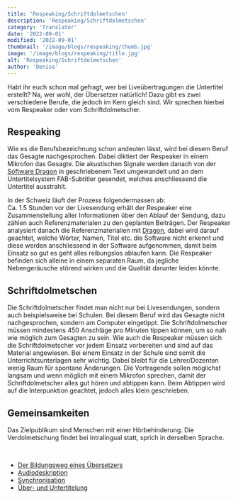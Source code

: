 ```yaml
---
title: 'Respeaking/Schriftdolmetschen'
description: 'Respeaking/Schriftdolmetschen'
category: 'Translator'
date: '2022-09-01'
modified: '2022-09-01'
thumbnail: '/image/blogs/respeaking/thumb.jpg'
image: '/image/blogs/respeaking/title.jpg'
alt: 'Respeaking/Schriftdolmetschen'
author: 'Denise'
---
```


Habt ihr euch schon mal gefragt, wer bei Liveübertragungen die Untertitel erstellt? Na, wer wohl, der Übersetzer natürlich!
Dazu gibt es zwei verschiedene Berufe, die jedoch im Kern gleich sind. Wir sprechen hierbei vom Respeaker oder vom Schriftdolmetscher.


## Respeaking

Wie es die Berufsbezeichnung schon andeuten lässt, wird bei diesem Beruf das Gesagte nachgesprochen. Dabei diktiert der Respeaker in einem Mikrofon das Gesagte. Die akustischen Signale werden danach von der [Software Dragon](https://www.nuance.com/de-de/dragon.html) in geschriebenem Text umgewandelt und an dem Untertitelsystem FAB-Subtitler gesendet, welches anschliessend die Untertitel ausstrahlt.

In der Schweiz läuft der Prozess folgendermassen ab:<br />
Ca. 1.5 Stunden vor der Livesendung erhält der Respeaker eine Zusammenstellung aller Informationen über den Ablauf der Sendung, dazu zählen auch Referenzmaterialen zu den geplanten Beiträgen. Der Respeaker analysiert danach die Referenzmaterialien mit [Dragon](https://www.nuance.com/de-de/dragon.html), dabei wird darauf geachtet, welche Wörter, Namen, Titel etc. die Software nicht erkennt und diese werden anschliessend in der Software aufgenommen, damit beim Einsatz so gut es geht alles reibungslos ablaufen kann.
Die Respeaker befinden sich alleine in einem separaten Raum, da jegliche Nebengeräusche störend wirken und die Qualität darunter leiden könnte.


## Schriftdolmetschen

Die Schriftdolmetscher findet man nicht nur bei Livesendungen, sondern auch beispielsweise bei Schulen. Bei diesem Beruf wird das Gesagte nicht nachgesprochen, sondern am Computer eingetippt. Die Schriftdolmetscher müssen mindestens 450 Anschläge pro Minuten tippen können, um so nah wie möglich zum Gesagten zu sein. Wie auch die Respeaker müssen sich die Schriftdolmetscher vor jedem Einsatz vorbereiten und sind auf das Material angewiesen. Bei einem Einsatz in der Schule sind somit die Unterrichtsunterlagen sehr wichtig. Dabei bleibt für die Lehrer/Dozenten wenig Raum für spontane Änderungen. Die Vortragende sollen möglichst langsam und wenn möglich mit einem Mikrofon sprechen, damit der Schriftdolmetscher alles gut hören und abtippen kann. Beim Abtippen wird auf die Interpunktion geachtet, jedoch alles klein geschrieben.


## Gemeinsamkeiten

Das Zielpublikum sind Menschen mit einer Hörbehinderung. Die Verdolmetschung findet bei intralingual statt, sprich in derselben Sprache.

<br />
<Hint title="Zugehörige Artikel" color="#155c66">
  <ul>
    <li><a href="../educational-path-of-a-translator">Der Bildungsweg eines Übersetzers</a></li>
    <li><a href="../audio-description">Audiodeskription</a></li>
    <li><a href="../synchronization">Synchronisation</a></li>
    <li><a href="../sur-sub-titling">Über- und Untertitelung</a></li>
  </ul>
</Hint>